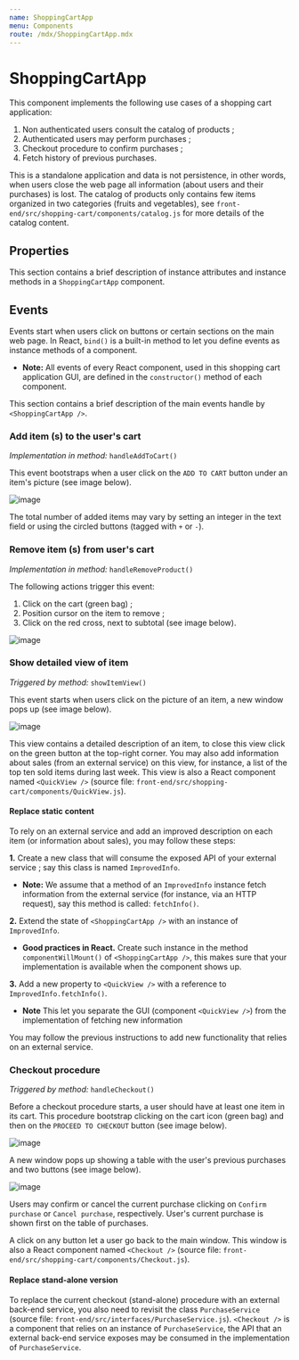 ```yaml
---
name: ShoppingCartApp
menu: Components
route: /mdx/ShoppingCartApp.mdx
---
```



# ShoppingCartApp
This component implements the following use cases of a shopping cart application:

  1. Non authenticated users consult the catalog of products ;
  1. Authenticated users may perform purchases ;
  1. Checkout procedure to confirm purchases ;
  1. Fetch history of previous purchases.

This is a standalone application and data is not persistence, in other words, when users close the web page all information (about users and their purchases) is lost.
The catalog of products only contains few items organized in two categories (fruits and vegetables), see `front-end/src/shopping-cart/components/catalog.js` for more details of the catalog content.

## **Properties**
This section contains a brief description of instance attributes and instance methods in a `ShoppingCartApp` component.

<Props of={ShoppingCartApp} />

## **Events**
Events start when users click on buttons or certain sections on the main web page.
In React, `bind()` is a built-in method to let you define events as instance methods of a component.

- **Note:** All events of every React component, used in this shopping cart application GUI, are defined  in the `constructor()` method of each component.

This section contains a brief description of the main events handle by `<ShoppingCartApp />`.

### **Add item (s) to the user's cart**
*Implementation in method:* `handleAddToCart()`

This event bootstraps when a user click on the `ADD TO CART` button under an item's picture (see image below).

![image](../figures/item.png)

The total number of added items may vary by setting an integer in the text field or using the circled buttons (tagged with `+` or `-`).

### **Remove item (s) from user's cart**
*Implementation in method:* `handleRemoveProduct()`

The following actions trigger this event:

  1. Click on the cart (green bag) ;
  1. Position cursor on the item to remove ;
  1. Click on the red cross, next to subtotal (see image below).

![image](../figures/remove.png)

### **Show detailed view of item**
*Triggered by method:* `showItemView()`

This event starts when users click on the picture of an item, a new window pops up (see image below).

![image](../figures/preview.png)

This view contains a detailed description of an item, to close this view click on the green button at the top-right corner.
You may also add information about sales (from an external service) on this view, for instance, a list of the top ten sold items during last week.
This view is also a React component named `<QuickView />` (source file: `front-end/src/shopping-cart/components/QuickView.js`).

#### **Replace static content**
To rely on an external service and add an improved description on each item (or information about sales), you may follow these steps:

**1.** Create a new class that will consume the exposed API of your external service ; say this class is named `ImprovedInfo`.
- **Note:** We assume that a method of an `ImprovedInfo` instance fetch information from the external service (for instance, via an HTTP request), say this method is called: `fetchInfo()`.

**2.** Extend the state of `<ShoppingCartApp />` with an instance of `ImprovedInfo`.
- **Good practices in React.** Create such instance in the method `componentWillMount()` of `<ShoppingCartApp />`, this makes sure that your implementation is available when the component shows up.

**3.** Add a new property to `<QuickView />` with a reference to `ImprovedInfo.fetchInfo()`.
- **Note** This let you separate the GUI (component `<QuickView />`) from the implementation of fetching new information


You may follow the previous instructions to add new functionality that relies on an external service.

### **Checkout procedure**
*Triggered by method:* `handleCheckout()`

Before a checkout procedure starts, a user should have at least one item in its cart.
This procedure bootstrap clicking on the cart icon (green bag) and then on the `PROCEED TO CHECKOUT` button (see image below).

![image](../figures/start-checkout.png)

A new window pops up showing a table with the user's previous purchases and two buttons (see image below).

![image](../figures/purchases.png)

Users may confirm or cancel the current purchase clicking on `Confirm purchase` or `Cancel purchase`, respectively.
User's current purchase is shown first on the table of purchases.

A click on any button let a user go back to the main window.
This window is also a React component named `<Checkout />` (source file: `front-end/src/shopping-cart/components/Checkout.js`).

#### **Replace stand-alone version**
To replace the current checkout (stand-alone) procedure with an external back-end service, you also need to revisit the class `PurchaseService` (source file: `front-end/src/interfaces/PurchaseService.js`).
`<Checkout />` is a component that relies on an instance of `PurchaseService`, the API that an external back-end service exposes may be consumed in the implementation of `PurchaseService`.
